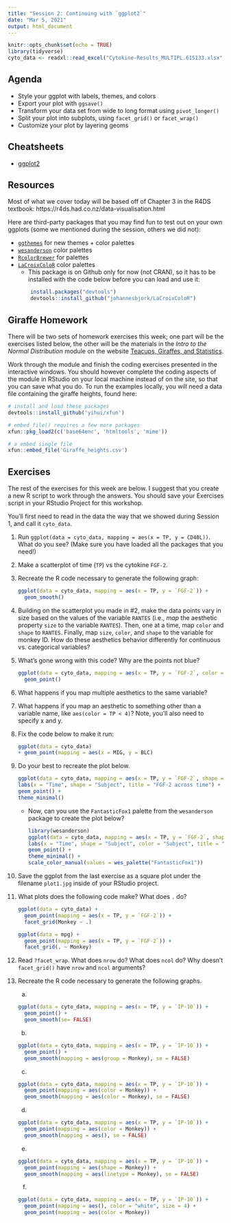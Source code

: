 ```yaml
---
title: "Session 2: Continuing with `ggplot2`"
date: "Mar 5, 2021"
output: html_document
---
```


```r
knitr::opts_chunk$set(echo = TRUE)
library(tidyverse)
cyto_data <- readxl::read_excel("Cytokine-Results_MULTIPL.615133.xlsx", skip = 1, sheet = 2)

```


## Agenda

* Style your ggplot with labels, themes, and colors
* Export your plot with `ggsave()`
* Transform your data set from wide to long format using `pivot_longer()`
* Split your plot into subplots, using `facet_grid()` or `facet_wrap()`
* Customize your plot by layering geoms

<!-- COMMENT--
* Show that mapping = aes can go in the main ggplot or the geom
* Introduce the vocabulary of "mapping" a property to a variable-- and vice versa. 
* Styling your ggplot: 
  * Changing axes labels + Title
  * Hiding legend
  * Adding a pre-defined theme
  * Changing colors without changing the theme
* ggsave()

* Using `pivot_longer` to switch from wide to longer format
* Facet grid and facet wrap
* Geometric objects (aka geoms)
--> 

<!-- ## Script -->

<!-- You can download both scripts from both halves of today's session, by clicking the links below. Feel free to combine these into a single script file to save in your RStudio project.  -->

<!--to add scripts -->

<!-- ```{r, echo = FALSE, eval = TRUE} -->

<!-- # install and load these packages -->
<!-- # devtools::install_github('yihui/xfun') -->

<!-- # embed_file() requires a few more packages -->
<!-- xfun::pkg_load2(c('base64enc', 'htmltools', 'mime')) -->
<!-- ``` -->

<!-- ```{r echo=FALSE, eval = TRUE} -->
<!-- # a embed single file -->
<!-- xfun::embed_files(c("scripts/session_02_desiree.R", "scripts/Session_2_hasse.R"),  -->
<!--                   text = paste("Download Session 2 scripts"),  -->
<!--                   name = paste0("02_session", ".zip") -->
<!--                   ) -->
<!-- ``` -->



## Cheatsheets

* [ggplot2](https://rstudio.com/wp-content/uploads/2016/11/ggplot2-cheatsheet-2.1.pdf)

## Resources

Most of what we cover today will be based off of Chapter 3 in the R4DS textbook:
https://r4ds.had.co.nz/data-visualisation.html

Here are third-party packages that you may find fun to test out on your own ggplots (some we mentioned during the session, others we did not):

* [`ggthemes`](https://yutannihilation.github.io/allYourFigureAreBelongToUs/ggthemes/) for new themes + color palettes
* [`wesanderson`](https://github.com/karthik/wesanderson) color palettes
* [`RcolorBrewer`](https://www.datanovia.com/en/blog/the-a-z-of-rcolorbrewer-palette/) for palettes
* [`LaCroixColoR`](https://github.com/johannesbjork/LaCroixColoR) color palettes
    * This package is on Github only for now (not CRAN), so it has to be installed with the code below before you can load and use it:
    ```r
        install.packages("devtools")
        devtools::install_github("johannesbjork/LaCroixColoR")
    ```


## Giraffe Homework
There will be two sets of homework exercises this week; one part will be the exercises listed below, the other will be the materials in the *Intro to the Normal Distribution* module on the website [Teacups, Giraffes, and Statistics](https://tinystats.github.io/teacups-giraffes-and-statistics/02_bellCurve.html).

Work through the module and finish the coding exercises presented in the interactive windows. You should however complete the coding aspects of the module in RStudio on your local machine instead of on the site, so that you can save what you do. To run the examples locally, you will need a data file containing the giraffe heights, found here: 

```r

# install and load these packages
devtools::install_github('yihui/xfun')

# embed_file() requires a few more packages
xfun::pkg_load2(c('base64enc', 'htmltools', 'mime'))
```

```r
# a embed single file
xfun::embed_file('Giraffe_heights.csv')
```

## Exercises 
The rest of the exercises for this week are below. I suggest that you create a new R script to work through the answers. You should save your Exercises script in your RStudio Project for this workshop. 

You'll first need to read in the data the way that we showed during Session 1, and call it `cyto_data`. 


1. Run `ggplot(data = cyto_data, mapping = aes(x = TP, y = CD40L))`. What do you see? (Make sure you have loaded all the packages that you need!)  


1. Make a scatterplot of time (`TP`) vs the cytokine `FGF-2`.   


1. Recreate the R code necessary to generate the following graph:  

    ```r
    ggplot(data = cyto_data, mapping = aes(x = TP, y = `FGF-2`)) +
      geom_smooth()

    ```

  
1. Building on the scatterplot you made in #2, make the data points vary in size based on the values of the variable `RANTES` (i.e., *map* the aesthetic property `size` to the variable `RANTES`). Then, one at a time, map `color` and `shape` to `RANTES`. Finally, map `size`, `color`, and `shape` to the variable for monkey ID. How do these aesthetics behavior differently for continuous vs. categorical variables?   


1. What's gone wrong with this code? Why are the points not blue?  

    ```r
    ggplot(data = cyto_data, mapping = aes(x = TP, y = `FGF-2`, color = "blue" )) + 
      geom_point()
    ```



1.  What happens if you map multiple aesthetics to the same variable?  


1. What happens if you map an aesthetic to something other than a variable name, like `aes(color = TP < 4)`? Note, you'll also need to specify x and y.  


1. Fix the code below to make it run:  

    ```r
    ggplot(data = cyto_data) 
    + geom_point(mapping = aes(x = MIG, y = BLC)

    ```
  
  
1. Do your best to recreate the plot below.

    ```r
    ggplot(data = cyto_data, mapping = aes(x = TP, y = `FGF-2`, shape = Monkey)) + 
    labs(x = "Time", shape = "Subject", title = "FGF-2 across time") +
    geom_point() + 
    theme_minimal()
    ```
      * Now, can you use the `FantasticFox1` palette from the `wesanderson` package to create the plot below?
  
        ```r
        library(wesanderson)
        ggplot(data = cyto_data, mapping = aes(x = TP, y = `FGF-2`, shape = Monkey, color = Monkey)) + 
        labs(x = "Time", shape = "Subject", color = "Subject", title = "FGF-2 across time") +
        geom_point() + 
        theme_minimal() +
        scale_color_manual(values = wes_palette("FantasticFox1"))
      
        ```

1. Save the ggplot from the last exercise as a square plot under the filename `plot1.jpg` inside of your RStudio project.


1. What plots does the following code make? What does `.` do?  

    ```r
    ggplot(data = cyto_data) + 
      geom_point(mapping = aes(x = TP, y = `FGF-2`)) +
      facet_grid(Monkey ~ .)

    ggplot(data = mpg) + 
      geom_point(mapping = aes(x = TP, y = `FGF-2`)) +
      facet_grid(. ~ Monkey)
    ```


1. Read `?facet_wrap`. What does `nrow` do? What does `ncol` do? Why doesn't `facet_grid()` have `nrow` and `ncol` arguments?   



1. Recreate the R code necessary to generate the following graphs.  

    a. 

    ```r
    ggplot(data = cyto_data, mapping = aes(x = TP, y = `IP-10`)) +
      geom_point() +
      geom_smooth(se= FALSE) 

    ```
    
    b. 

    ```r
    ggplot(data = cyto_data, mapping = aes(x = TP, y = `IP-10`)) +
      geom_point() +
      geom_smooth(mapping = aes(group = Monkey), se = FALSE)
    ```
  
    c. 

    ```r
    ggplot(data = cyto_data, mapping = aes(x = TP, y = `IP-10`)) +
      geom_point(mapping = aes(color = Monkey)) +
      geom_smooth(mapping = aes(color = Monkey), se = FALSE)
    ```

    d. 
    
    ```r
    ggplot(data = cyto_data, mapping = aes(x = TP, y = `IP-10`)) +
      geom_point(mapping = aes(color = Monkey)) +
      geom_smooth(mapping = aes(), se = FALSE)
    ```

    e. 
  
    ```r
    ggplot(data = cyto_data, mapping = aes(x = TP, y = `IP-10`)) +
      geom_point(mapping = aes(shape = Monkey)) +
      geom_smooth(mapping = aes(linetype = Monkey), se = FALSE)
    ```
    
    f. 
    
    ```r
    ggplot(data = cyto_data, mapping = aes(x = TP, y = `IP-10`)) +
      geom_point(mapping = aes(), color = "white", size = 4) +
      geom_point(mapping = aes(color = Monkey))
    ```

